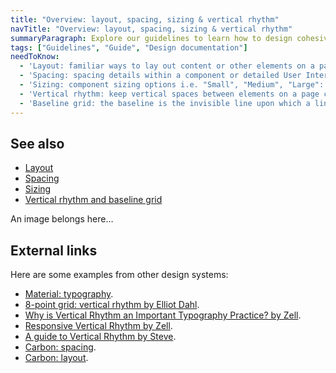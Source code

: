 ```yaml
---
title: "Overview: layout, spacing, sizing & vertical rhythm"
navTitle: "Overview: layout, spacing, sizing & vertical rhythm"
summaryParagraph: Explore our guidelines to learn how to design cohesive and predictable products for Culture Amp using Kaizen.
tags: ["Guidelines", "Guide", "Design documentation"]
needToKnow:
  - 'Layout: familiar ways to lay out content or other elements on a page (and responsively at different screen sizes).'
  - 'Spacing: spacing details within a component or detailed User Interface, such as between checkbox and label.'
  - 'Sizing: component sizing options i.e. "Small", "Medium", "Large": in code, `sm`, `md`, `lg`.'
  - 'Vertical rhythm: keep vertical spaces between elements on a page consistent.'
  - 'Baseline grid: the baseline is the invisible line upon which a line of text rests. A baseline grid is used to achieve vertical rhythm.'
---
```


## See also

- [Layout](./layout)
- [Spacing](./spacing)
- [Sizing](./sizing)
- [Vertical rhythm and baseline grid](./vertical-rhythm-and-baseline-grid)

An image belongs here…

## External links

Here are some examples from other design systems:

- [Material: typography](https://material.io/design/typography/understanding-typography.html#type-properties).
- [8-point grid: vertical rhythm by Elliot Dahl](https://builttoadapt.io/8-point-grid-vertical-rhythm-90d05ad95032).
- [Why is Vertical Rhythm an Important Typography Practice? by Zell](https://zellwk.com/blog/why-vertical-rhythms/).
- [Responsive Vertical Rhythm by Zell](https://zellwk.com/blog/responsive-vertical-rhythm/).
- [A guide to Vertical Rhythm by Steve](https://iamsteve.me/blog/entry/a-guide-to-vertical-rhythm).
- [Carbon: spacing](https://www.carbondesignsystem.com/guidelines/spacing).
- [Carbon: layout](https://www.carbondesignsystem.com/guidelines/layout).

